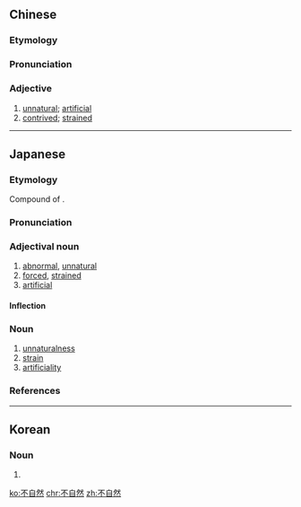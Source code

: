 ==Chinese==
{{zh-forms|type=12}}

===Etymology===
{{zh-compound|不|自然|not, un-|nature, natural}}

===Pronunciation===
{{zh-pron
|m=不zìrán
|c=bat1 zi6 jin4
|cat=a
}}

===Adjective===
{{zh-adj}}

# [[unnatural]]; [[artificial]]
# [[contrived]]; [[strained]]

----

==Japanese==
{{ja-kanjitab|ふ|し|ぜん|yomi=on}}

===Etymology===
Compound of {{prefix|lang=ja|sort=しぜん|不|tr1=fu|t1=not, un-|自然|tr2=shizen|t2=nature, natural}}.

===Pronunciation===
{{ja-pron|yomi=o|ふしぜん|acc=2|acc_ref=DJR}}

===Adjectival noun===
{{ja-adj|infl=na|ふしぜん}}

# [[abnormal]], [[unnatural]]
# [[forced]], [[strained]]
# [[artificial]]

====Inflection====
{{ja-na|ふしぜん}}

===Noun===
{{ja-noun|ふしぜん}}

# [[unnaturalness]]
# [[strain]]
# [[artificiality]]

===References===
<references/>

----

==Korean==
{{ko-hanjatab|不|自|然}}

===Noun===
{{ko-noun|hj|rv=bujayeon|hangeul=부자연}}

# {{hanja form of|부자연|[[unnaturalness]]}}

[[ko:不自然]]
[[chr:不自然]]
[[zh:不自然]]